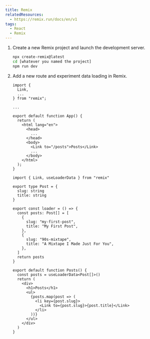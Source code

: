 ```yaml
---
title: Remix
relatedResources:
  - https://remix.run/docs/en/v1
tags:
  - React
  - Remix
---
```


1. Create a new Remix project and launch the development server.

   <Solution>

   ```sh
   npx create-remix@latest
   cd [whatever you named the project]
   npm run dev
   ```

   </Solution>

2. Add a new route and experiment data loading in Remix.

   <Solution>

   ```tsx fp=app/root.tsx hl=2,15
   import {
     Link,
     ...
   } from "remix";

   ...

   export default function App() {
     return (
       <html lang="en">
         <head>
           ...
         </head>
         <body>
           <Link to="/posts">Posts</Link>
           ...
         </body>
       </html>
     );
   }
   ```

   ```tsx fp=app/routes/posts/index.tsx nu
   import { Link, useLoaderData } from "remix"

   export type Post = {
     slug: string
     title: string
   }

   export const loader = () => {
     const posts: Post[] = [
       {
         slug: "my-first-post",
         title: "My First Post",
       },
       {
         slug: "90s-mixtape",
         title: "A Mixtape I Made Just For You",
       },
     ]
     return posts
   }

   export default function Posts() {
     const posts = useLoaderData<Post[]>()
     return (
       <div>
         <h1>Posts</h1>
         <ul>
           {posts.map(post => (
             <li key={post.slug}>
               <Link to={post.slug}>{post.title}</Link>
             </li>
           ))}
         </ul>
       </div>
     )
   }
   ```

   </Solution>
